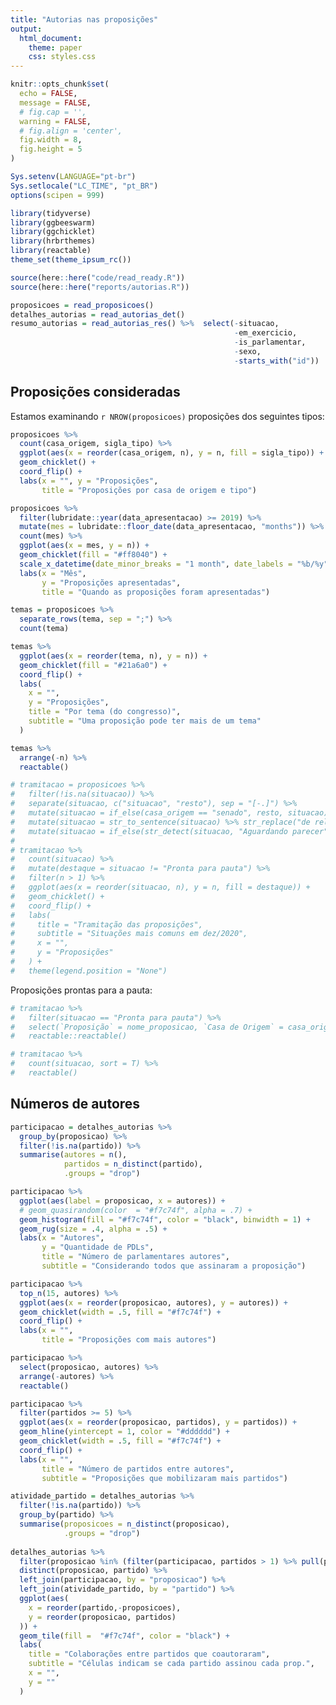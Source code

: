 ```yaml
---
title: "Autorias nas proposições"
output:
  html_document:
    theme: paper
    css: styles.css
---
```


```r
knitr::opts_chunk$set(
  echo = FALSE,
  message = FALSE,
  # fig.cap = '',
  warning = FALSE,
  # fig.align = 'center',
  fig.width = 8,
  fig.height = 5
)

Sys.setenv(LANGUAGE="pt-br")
Sys.setlocale("LC_TIME", "pt_BR")
options(scipen = 999)
```

```r
library(tidyverse)
library(ggbeeswarm)
library(ggchicklet)
library(hrbrthemes)
library(reactable)
theme_set(theme_ipsum_rc())

source(here::here("code/read_ready.R"))
source(here::here("reports/autorias.R"))
```

```r
proposicoes = read_proposicoes()
detalhes_autorias = read_autorias_det()
resumo_autorias = read_autorias_res() %>%  select(-situacao,
                                                  -em_exercicio,
                                                  -is_parlamentar,
                                                  -sexo,
                                                  -starts_with("id"))
```

## Proposições consideradas

Estamos examinando `r NROW(proposicoes)` proposições dos seguintes tipos:

```r
proposicoes %>% 
  count(casa_origem, sigla_tipo) %>% 
  ggplot(aes(x = reorder(casa_origem, n), y = n, fill = sigla_tipo)) + 
  geom_chicklet() + 
  coord_flip() + 
  labs(x = "", y = "Proposições", 
       title = "Proposições por casa de origem e tipo")
```


```r
proposicoes %>% 
  filter(lubridate::year(data_apresentacao) >= 2019) %>% 
  mutate(mes = lubridate::floor_date(data_apresentacao, "months")) %>% 
  count(mes) %>% 
  ggplot(aes(x = mes, y = n)) + 
  geom_chicklet(fill = "#ff8040") + 
  scale_x_datetime(date_minor_breaks = "1 month", date_labels = "%b/%y") + 
  labs(x = "Mês", 
       y = "Proposições apresentadas", 
       title = "Quando as proposições foram apresentadas")
```

```r
temas = proposicoes %>%
  separate_rows(tema, sep = ";") %>%
  count(tema) 

temas %>%
  ggplot(aes(x = reorder(tema, n), y = n)) +
  geom_chicklet(fill = "#21a6a0") +
  coord_flip() +
  labs(
    x = "",
    y = "Proposições",
    title = "Por tema (do congresso)",
    subtitle = "Uma proposição pode ter mais de um tema"
  )
```

```r
temas %>% 
  arrange(-n) %>% 
  reactable()
```


```r
# tramitacao = proposicoes %>%
#   filter(!is.na(situacao)) %>%
#   separate(situacao, c("situacao", "resto"), sep = "[-.]") %>%
#   mutate(situacao = if_else(casa_origem == "senado", resto, situacao)) %>%
#   mutate(situacao = str_to_sentence(situacao) %>% str_replace("de relator", "do relator") %>% str_trim()) %>%
#   mutate(situacao = if_else(str_detect(situacao, "Aguardando parecer"), "Aguardando parecer", situacao)) 
# 
# tramitacao %>% 
#   count(situacao) %>%
#   mutate(destaque = situacao != "Pronta para pauta") %>% 
#   filter(n > 1) %>%
#   ggplot(aes(x = reorder(situacao, n), y = n, fill = destaque)) +
#   geom_chicklet() +
#   coord_flip() +
#   labs(
#     title = "Tramitação das proposições",
#     subtitle = "Situações mais comuns em dez/2020",
#     x = "",
#     y = "Proposições"
#   ) + 
#   theme(legend.position = "None")
```

Proposições prontas para a pauta:

```r
# tramitacao %>% 
#   filter(situacao == "Pronta para pauta") %>% 
#   select(`Proposição` = nome_proposicao, `Casa de Origem` = casa_origem) %>% 
#   reactable::reactable()
```

```r
# tramitacao %>% 
#   count(situacao, sort = T) %>%
#   reactable()
```


## Números de autores

```r
participacao = detalhes_autorias %>%
  group_by(proposicao) %>% 
  filter(!is.na(partido)) %>% 
  summarise(autores = n(), 
            partidos = n_distinct(partido), 
            .groups = "drop")
```

```r
participacao %>%
  ggplot(aes(label = proposicao, x = autores)) +
  # geom_quasirandom(color  = "#f7c74f", alpha = .7) +
  geom_histogram(fill = "#f7c74f", color = "black", binwidth = 1) +
  geom_rug(size = .4, alpha = .5) + 
  labs(x = "Autores",
       y = "Quantidade de PDLs",
       title = "Número de parlamentares autores",
       subtitle = "Considerando todos que assinaram a proposição")
```

```r
participacao %>% 
  top_n(15, autores) %>% 
  ggplot(aes(x = reorder(proposicao, autores), y = autores)) + 
  geom_chicklet(width = .5, fill = "#f7c74f") +
  coord_flip() + 
  labs(x = "", 
       title = "Proposições com mais autores")
```
```r
participacao %>% 
  select(proposicao, autores) %>% 
  arrange(-autores) %>% 
  reactable()
```


```r
participacao %>% 
  filter(partidos >= 5) %>% 
  ggplot(aes(x = reorder(proposicao, partidos), y = partidos)) + 
  geom_hline(yintercept = 1, color = "#dddddd") + 
  geom_chicklet(width = .5, fill = "#f7c74f") +
  coord_flip() + 
  labs(x = "", 
       title = "Número de partidos entre autores", 
       subtitle = "Proposições que mobilizaram mais partidos")
```
```r
atividade_partido = detalhes_autorias %>% 
  filter(!is.na(partido)) %>% 
  group_by(partido) %>% 
  summarise(proposicoes = n_distinct(proposicao), 
            .groups = "drop")
  
detalhes_autorias %>%
  filter(proposicao %in% (filter(participacao, partidos > 1) %>% pull(proposicao))) %>%
  distinct(proposicao, partido) %>%
  left_join(participacao, by = "proposicao") %>%
  left_join(atividade_partido, by = "partido") %>%
  ggplot(aes(
    x = reorder(partido,-proposicoes),
    y = reorder(proposicao, partidos)
  )) +
  geom_tile(fill =  "#f7c74f", color = "black") +
  labs(
    title = "Colaborações entre partidos que coautoraram",
    subtitle = "Células indicam se cada partido assinou cada prop.",
    x = "",
    y = ""
  )
```

